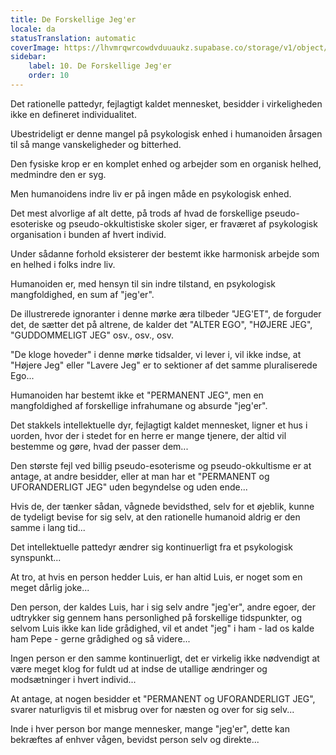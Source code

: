 ```yaml
---
title: De Forskellige Jeg'er
locale: da
statusTranslation: automatic
coverImage: https://lhvmrqwrcowdvduuaukz.supabase.co/storage/v1/object/public/strapi-uploads/small_cover-tratado-de-psicologia-revolucionaria.webp-5e15e1cec4e0ebebcde5d7fc7565d8fd.webp
sidebar:
    label: 10. De Forskellige Jeg'er
    order: 10
---
```

Det rationelle pattedyr, fejlagtigt kaldet mennesket, besidder i virkeligheden ikke en defineret individualitet.

Ubestrideligt er denne mangel på psykologisk enhed i humanoiden årsagen til så mange vanskeligheder og bitterhed.

Den fysiske krop er en komplet enhed og arbejder som en organisk helhed, medmindre den er syg.

Men humanoidens indre liv er på ingen måde en psykologisk enhed.

Det mest alvorlige af alt dette, på trods af hvad de forskellige pseudo-esoteriske og pseudo-okkultistiske skoler siger, er fraværet af psykologisk organisation i bunden af hvert individ.

Under sådanne forhold eksisterer der bestemt ikke harmonisk arbejde som en helhed i folks indre liv.

Humanoiden er, med hensyn til sin indre tilstand, en psykologisk mangfoldighed, en sum af "jeg'er".

De illustrerede ignoranter i denne mørke æra tilbeder "JEG'ET", de forguder det, de sætter det på altrene, de kalder det "ALTER EGO", "HØJERE JEG", "GUDDOMMELIGT JEG" osv., osv., osv.

"De kloge hoveder" i denne mørke tidsalder, vi lever i, vil ikke indse, at "Højere Jeg" eller "Lavere Jeg" er to sektioner af det samme pluraliserede Ego...

Humanoiden har bestemt ikke et "PERMANENT JEG", men en mangfoldighed af forskellige infrahumane og absurde "jeg'er".

Det stakkels intellektuelle dyr, fejlagtigt kaldet mennesket, ligner et hus i uorden, hvor der i stedet for en herre er mange tjenere, der altid vil bestemme og gøre, hvad der passer dem...

Den største fejl ved billig pseudo-esoterisme og pseudo-okkultisme er at antage, at andre besidder, eller at man har et "PERMANENT og UFORANDERLIGT JEG" uden begyndelse og uden ende...

Hvis de, der tænker sådan, vågnede bevidsthed, selv for et øjeblik, kunne de tydeligt bevise for sig selv, at den rationelle humanoid aldrig er den samme i lang tid...

Det intellektuelle pattedyr ændrer sig kontinuerligt fra et psykologisk synspunkt...

At tro, at hvis en person hedder Luis, er han altid Luis, er noget som en meget dårlig joke...

Den person, der kaldes Luis, har i sig selv andre "jeg'er", andre egoer, der udtrykker sig gennem hans personlighed på forskellige tidspunkter, og selvom Luis ikke kan lide grådighed, vil et andet "jeg" i ham - lad os kalde ham Pepe - gerne grådighed og så videre...

Ingen person er den samme kontinuerligt, det er virkelig ikke nødvendigt at være meget klog for fuldt ud at indse de utallige ændringer og modsætninger i hvert individ...

At antage, at nogen besidder et "PERMANENT og UFORANDERLIGT JEG", svarer naturligvis til et misbrug over for næsten og over for sig selv...

Inde i hver person bor mange mennesker, mange "jeg'er", dette kan bekræftes af enhver vågen, bevidst person selv og direkte...

